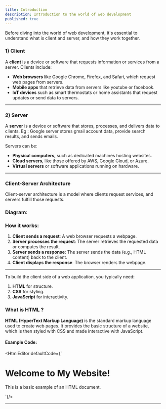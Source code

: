 ```yaml
---
title: Introduction
description: Introduction to the world of web development
published: true
---
```


Before diving into the world of web development, it's essential to understand what is client and server, and how they work together.


### **1) Client**

A **client** is a device or software that requests information or services from a server. Clients include:

* **Web browsers** like Google Chrome, Firefox, and Safari, which request web pages from servers.
* **Mobile apps** that retrieve data from servers like youtube or facebook.
* **IoT devices** such as smart thermostats or home assistants that request updates or send data to servers.

---

### **2) Server**

A **server** is a device or software that stores, processes, and delivers data to clients. Eg : Google server stores gmail account data, provide search results, and sends emails.

Servers can be:

* **Physical computers**, such as dedicated machines hosting websites.
* **Cloud servers**, like those offered by AWS, Google Cloud, or Azure.
* **Virtual servers** or software applications running on hardware.

---

### **Client-Server Architecture**

Client-server architecture is a model where clients request services, and servers fulfill those requests.

### **Diagram:**

<ImageCenter src="https://res.cloudinary.com/dkkifg17t/image/upload/v1748193265/ChatGPT_Image_May_25_2025_10_38_15_PM_obt5vs.png" alt="Client-Server Architecture"/>

### **How it works:**

1. **Client sends a request**: A web browser requests a webpage.
2. **Server processes the request**: The server retrieves the requested data or computes the result.
3. **Server sends a response**: The server sends the data (e.g., HTML content) back to the client.
4. **Client displays the response**: The browser renders the webpage.

---

<Callout>
To build the client side of a web application, you typically need:

1. **HTML** for structure.
2. **CSS** for styling.
3. **JavaScript** for interactivity.
</Callout>


### **What is HTML ?**

**HTML (HyperText Markup Language)** is the standard markup language used to create web pages. It provides the basic structure of a website, which is then styled with CSS and made interactive with JavaScript.

#### **Example Code:**

<HtmlEditor defaultCode={`<html lang="en">
<body>
    <h1>Welcome to My Website!</h1>
    <p>This is a basic example of an HTML document.</p>
</body>
</html>`}/>

---

